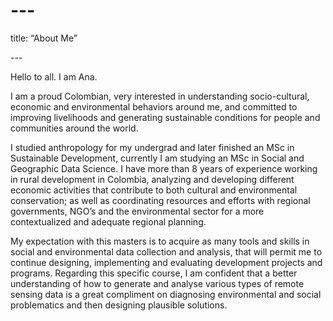 # \-\--

title: "About Me"

\-\--

Hello to all. I am Ana.

I am a proud Colombian, very interested in understanding socio-cultural, economic and environmental behaviors around me, and committed to improving livelihoods and generating sustainable conditions for people and communities around the world.

I studied anthropology for my undergrad and later finished an MSc in Sustainable Development, currently I am studying an MSc in Social and Geographic Data Science. I have more than 8 years of experience working in rural development in Colombia, analyzing and developing different economic activities that contribute to both cultural and environmental conservation; as well as coordinating resources and efforts with regional governments, NGO's and the environmental sector for a more contextualized and adequate regional planning.

My expectation with this masters is to acquire as many tools and skills in social and environmental data collection and analysis, that will permit me to continue designing, implementing and evaluating development projects and programs. Regarding this specific course, I am confident that a better understanding of how to generate and analyse various types of remote sensing data is a great compliment on diagnosing environmental and social problematics and then designing plausible solutions.
